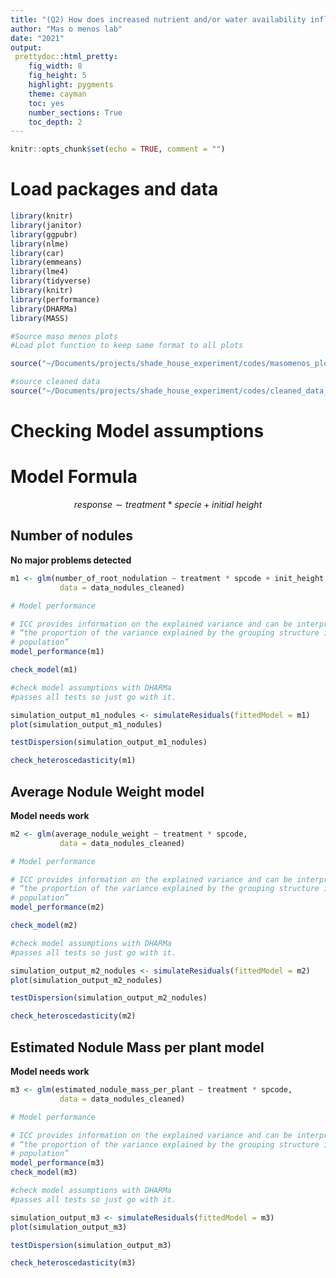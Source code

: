 ```yaml
---
title: "(Q2) How does increased nutrient and/or water availability influence seedling water- and nutrient-use traits and relationships with symbionts?. Checking assumptions for Nodules"
author: "Mas o menos lab"
date: "2021"
output: 
 prettydoc::html_pretty:
    fig_width: 8
    fig_height: 5 
    highlight: pygments
    theme: cayman   
    toc: yes
    number_sections: True
    toc_depth: 2
---
```


```r
knitr::opts_chunk$set(echo = TRUE, comment = "")
```

# Load packages and data 

```r
library(knitr)
library(janitor)
library(ggpubr)
library(nlme)
library(car)
library(emmeans)
library(lme4)
library(tidyverse)
library(knitr)
library(performance)
library(DHARMa)
library(MASS)
```

```r
#Source maso menos plots
#Load plot function to keep same format to all plots

source("~/Documents/projects/shade_house_experiment/codes/masomenos_plot.R")
```

```r
#source cleaned data
source("~/Documents/projects/shade_house_experiment/codes/cleaned_data_nodules.R")
```



# Checking Model assumptions

# Model Formula

$$response \sim treatment*specie + initial\ height$$

## Number of nodules
__No major problems detected__

```r

m1 <- glm(number_of_root_nodulation ~ treatment * spcode + init_height, 
		   data = data_nodules_cleaned)

```

```r
# Model performance

# ICC provides information on the explained variance and can be interpreted as:
# “the proportion of the variance explained by the grouping structure in the 
# population”
model_performance(m1)
```


```r
check_model(m1)
```


```r
#check model assumptions with DHARMa 
#passes all tests so just go with it. 

simulation_output_m1_nodules <- simulateResiduals(fittedModel = m1)
plot(simulation_output_m1_nodules) 
```

```r
testDispersion(simulation_output_m1_nodules)
```


```r
check_heteroscedasticity(m1)
```



## Average Nodule Weight model
__Model needs work__

```r
m2 <- glm(average_nodule_weight ~ treatment * spcode, 
		   data = data_nodules_cleaned)
```

```r
# Model performance

# ICC provides information on the explained variance and can be interpreted as:
# “the proportion of the variance explained by the grouping structure in the 
# population”
model_performance(m2)
```

```r
check_model(m2)
```

```r
#check model assumptions with DHARMa 
#passes all tests so just go with it. 

simulation_output_m2_nodules <- simulateResiduals(fittedModel = m2)
plot(simulation_output_m2_nodules) 
```


```r
testDispersion(simulation_output_m2_nodules)
```


```r
check_heteroscedasticity(m2)
```


## Estimated Nodule Mass per plant model
__Model needs work__

```r
m3 <- glm(estimated_nodule_mass_per_plant ~ treatment * spcode, 
		   data = data_nodules_cleaned)

```


```r
# Model performance

# ICC provides information on the explained variance and can be interpreted as:
# “the proportion of the variance explained by the grouping structure in the 
# population”
model_performance(m3)
check_model(m3)

```

```r
#check model assumptions with DHARMa 
#passes all tests so just go with it. 

simulation_output_m3 <- simulateResiduals(fittedModel = m3)
plot(simulation_output_m3) 
```


```r
testDispersion(simulation_output_m3)
```


```r
check_heteroscedasticity(m3)
```


